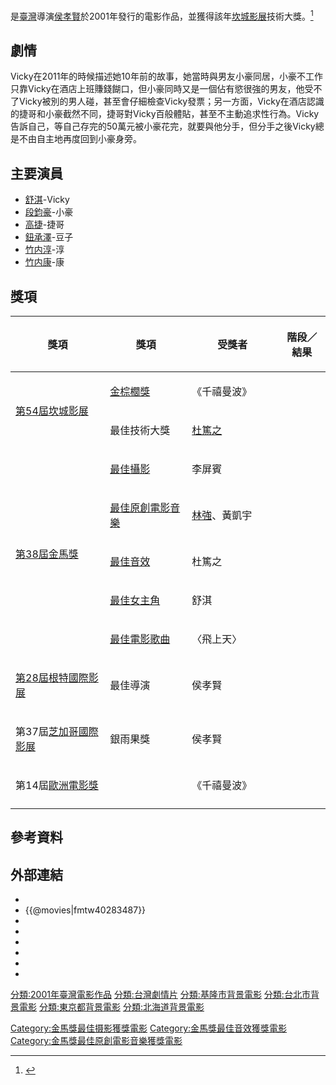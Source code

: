{{Infobox film
| name = 千禧曼波
| original_name = ''{{lang|en|Millennium Mambo}}''
| image = 千禧曼波.jpg
| caption = 影片海报
| director = [[侯孝賢|侯孝賢]]
| producer = [[廖慶松|廖慶松]]
| writer = [[朱天文|朱天文]]
| narrator = [[舒淇|舒淇]]
| starring = [[舒淇|舒淇]]<br />[[段鈞豪|段鈞豪]]<br />[[高捷_(演員)|高捷]]
| cinematography = [[李屏賓|李屏賓]]
| editing = [[廖慶松|廖慶松]]
| music = [[半野喜弘|半野喜弘]]<br/>[[林強_(1964年)|林強]]
| studio = 侯孝賢映像製作有限公司
| distributor = 
| released = {{film date|2001|5|19|[[坎城影展|坎城影展]]|2001|9|11|[[多倫多影展|多倫多影展]]|2001|11|17|臺灣<ref>{{Cite web |url=http://tw.movie.yahoo.com/movieinfo_main.html/id=18 |title=千禧曼波(雅虎電影) |accessdate=2013-11-27 |archive-date=2013-12-03 |archive-url=https://web.archive.org/web/20131203195757/http://tw.movie.yahoo.com/movieinfo_main.html/id=18 |dead-url=no }}</ref>}}
| runtime = 119分鐘
| country = {{台灣電影產地}}<br>{{法國電影產地}}
| language = 華語<br>英語<br>日語
| budget = 
| gross = HK $35,735.00
| imdb_id = tt0283283
| hk_name = 
| tw_name = 
}}

{{engname|《千禧曼波》|''Millennium Mambo''}}是[[臺灣|臺灣]]導演[[侯孝賢|侯孝賢]]於2001年發行的電影作品，並獲得該年[[坎城影展|坎城影展]]技術大獎。<ref>{{Cite web |url=http://www.taiwancinema.com/ct_12083_252 |title=千禧曼波(台灣電影網) |access-date=2013-11-27 |archive-url=https://web.archive.org/web/20131202231433/http://www.taiwancinema.com/ct_12083_252 |archive-date=2013-12-02 |dead-url=yes }}</ref>

== 劇情 ==
Vicky在2011年的時候描述她10年前的故事，她當時與男友小豪同居，小豪不工作只靠Vicky在酒店上班賺錢餬口，但小豪同時又是一個佔有慾很強的男友，他受不了Vicky被別的男人碰，甚至會仔細檢查Vicky發票；另一方面，Vicky在酒店認識的捷哥和小豪截然不同，捷哥對Vicky百般體貼，甚至不主動追求性行為。Vicky告訴自己，等自己存完的50萬元被小豪花完，就要與他分手，但分手之後Vicky總是不由自主地再度回到小豪身旁。

== 主要演員 ==
*[[舒淇|舒淇]]-Vicky
*[[段鈞豪|段鈞豪]]-小豪
*[[高捷_(演員)|高捷]]-捷哥
*[[鈕承澤|鈕承澤]]-豆子
*[[竹内淳|竹内淳]]-淳
*[[竹内康|竹内康]]-康

== 獎項 ==
{| class="wikitable" width="0%"
|-align=center
! width="30%"|獎項
! width="26%"|獎項
! width=<!保留調整空間"5%">|受獎者
! width="15%"|階段／結果
|- align=center
| rowspan="2"|[[第54屆坎城影展|第54屆坎城影展]]
| [[金棕櫚獎|金棕櫚獎]]
| 《千禧曼波》
| {{nom}}
|- align=center
| 最佳技術大獎
| [[杜篤之|杜篤之]] 
| {{won}}
|- align=center
| rowspan="5"|[[第38屆金馬獎|第38屆金馬獎]]
| [[金馬獎最佳攝影|最佳攝影]]
| 李屏賓
| {{won}}
|- align=center
| [[金馬獎最佳原創電影音樂|最佳原創電影音樂]]
| [[林強_(1964年)|林強]]、黃凱宇
| {{won}}
|- align=center
| [[金馬獎最佳音效|最佳音效]]
| 杜篤之
| {{won}}
|- align=center
| [[金馬獎最佳女主角|最佳女主角]]
| 舒淇
| {{nom}}
|- align=center
| [[金馬獎最佳原創電影歌曲|最佳電影歌曲]]
| 〈飛上天〉
| {{nom}}
|- align=center
| rowspan="1"|[[根特影展|第28屆根特國際影展]]
| 最佳導演
| 侯孝賢
| {{won}}
|- align=center
| rowspan="1"|第37屆[[芝加哥影展|芝加哥國際影展]]
| 銀雨果獎
| 侯孝賢
| {{won}}
|- align=center
| rowspan="1"|第14屆[[歐洲電影獎|歐洲電影獎]]
| {{link-en|最佳非歐洲電影|European Film Award for Best Non-European Film}}
| 《千禧曼波》
| {{nom}}
|- align=center
|}

== 參考資料 ==
{{reflist}}

== 外部連結 ==
*{{Yahoomovie id|18}}
*{{@movies|fmtw40283487}}
*{{hkmdb title|9778}}
*{{Mtime|11549}}
*{{douban}}
*{{rotten-tomatoes|qianxi-manbo-millennium-mambo}}
*{{Amg movie|246256}}
*{{imdb title|0283283}}

{{侯孝賢電影作品}}
{{金馬獎最佳原創電影音樂}}

[[分類:2001年臺灣電影作品|分類:2001年臺灣電影作品]]
[[分類:台灣劇情片|分類:台灣劇情片]]
[[分類:基隆市背景電影|分類:基隆市背景電影]]
[[分類:台北市背景電影|分類:台北市背景電影]]
[[分類:東京都背景電影|分類:東京都背景電影]]
[[分類:北海道背景電影|分類:北海道背景電影]]
[[Category:金馬獎最佳摄影獲獎電影|Category:金馬獎最佳摄影獲獎電影]]
[[Category:金馬獎最佳音效獲獎電影|Category:金馬獎最佳音效獲獎電影]]
[[Category:金馬獎最佳原創電影音樂獲獎電影|Category:金馬獎最佳原創電影音樂獲獎電影]]